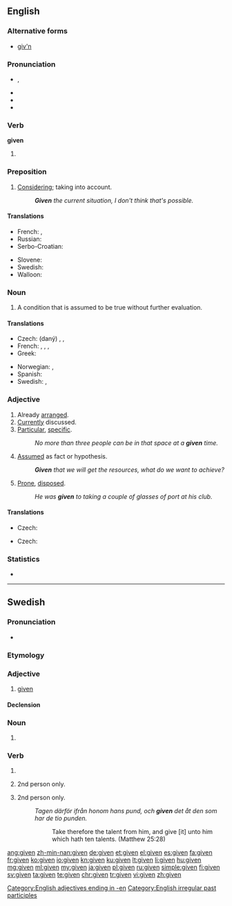 ==English==

===Alternative forms===
* [[giv'n]]

===Pronunciation===
* {{IPA|/ˈɡɪvən/}}, {{X-SAMPA|/'gIv@n/}}
* {{audio|En-us-given.ogg|Audio (US)}}
* {{rhymes|ɪvən}}
* {{hyphenation|giv|en}}

===Verb===
'''given'''

# {{past participle of|give|lang=en}}

===Preposition===
{{en-prep}}

# [[considering|Considering]]; taking into account.
#: '''''Given''' the current situation, I don't think that's possible.''

====Translations====
{{trans-top|considering, taking into account}}
* French: {{t+|fr|étant donné}}, {{t+|fr|vu}}
* Russian: {{t+|ru|данный|tr=dánnyj|sc=Cyrl}}
* Serbo-Croatian: {{t-|sh|uzimajući u obzir}}
{{trans-mid}}
* Slovene: {{t+|sl|dan}}
* Swedish: {{t+|sv|givet}}
* Walloon: {{t+|wa|veyanmint}}
{{trans-bottom}}

===Noun===
{{en-noun}}

# A condition that is assumed to be true without further evaluation.

====Translations====
{{trans-top|condition assumed to be true}}
* Czech: (daný) {{t-|cs|fakt|m}}, {{t+|cs|axiom|m}}, {{t-|cs|postulát|m}}
* French: {{t+|fr|postulat|m}}, {{t-|fr|donnée de départ|f}}, {{t+|fr|prémisse|f}}, {{t+|fr|énoncé|m}}
* Greek: {{t+|el|δεδομένο|n|tr=dedoméno}}
{{trans-mid}}
* Norwegian: {{t+|no|gitt}}, {{t+|no|forutsetning|c}}
* Spanish: {{t+|es|postulado|m}}
* Swedish: {{t+|sv|given|c}}, {{t+|sv|givet|n}}
{{trans-bottom}}

===Adjective===
{{en-adj}}

# Already [[arranged]]. {{rfex}}
# [[currently|Currently]] discussed. {{rfex}}
# [[particular|Particular]], [[specific]].
#: ''No more than three people can be in that space at a '''given''' time.''
# [[assumed|Assumed]] as fact or hypothesis.
#: '''''Given''' that we will get the resources, what do we want to achieve?''
# {{senseid|en|prone, disposed}}{{context|with ''to''|lang=en}} [[prone|Prone]], [[disposed]].
#: ''He was '''given''' to taking a couple of glasses of port at his club.''

====Translations====
{{trans-top|already arranged}}
* Czech: {{t+|cs|daný|m}}
{{trans-mid}}
{{trans-bottom}}

{{trans-top|currently discussed}}
* Czech: {{t+|cs|daný|m}}
{{trans-mid}}
{{trans-bottom}}

===Statistics===
* {{rank|home|whose|words|236|given|hands|turned|taken}}

[[Category:English adjectives ending in -en]]
[[Category:English irregular past participles]]

----

==Swedish==

===Pronunciation===
* {{audio|Sv-given.ogg|audio}}

===Etymology===
{{sv-verb-form-pastpart|ge}}

===Adjective===
{{head|sv|adjective}}

# [[#English|given]]

====Declension====
{{sv-adj-pastpart|en-stem=giv}}

===Noun===
{{head|sv|noun form}}

# {{sv-noun-form-def|giv}}

===Verb===
{{head|sv|verb form}}

# {{sv-verb-form-pastpart|ge}}
# {{sv-verb-form-pre|ge|plural of=ger}} 2nd person only.
# {{sv-verb-form-imp|ge|plural of=ge}} 2nd person only.
#: ''Tagen därför ifrån honom hans pund, och '''given''' det åt den som har de tio punden.''
#:: Take therefore the talent from him, and give [it] unto him which hath ten talents. (Matthew 25:28)

[[ang:given]]
[[zh-min-nan:given]]
[[de:given]]
[[et:given]]
[[el:given]]
[[es:given]]
[[fa:given]]
[[fr:given]]
[[ko:given]]
[[io:given]]
[[kn:given]]
[[ku:given]]
[[lt:given]]
[[li:given]]
[[hu:given]]
[[mg:given]]
[[ml:given]]
[[my:given]]
[[ja:given]]
[[pl:given]]
[[ru:given]]
[[simple:given]]
[[fi:given]]
[[sv:given]]
[[ta:given]]
[[te:given]]
[[chr:given]]
[[tr:given]]
[[vi:given]]
[[zh:given]]